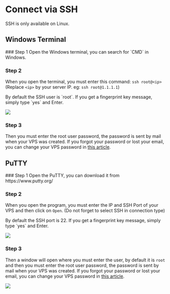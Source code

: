 # Connect via SSH


<Callout>
SSH is only available on Linux.
</Callout>

## Windows Terminal
<Steps>
### Step 1
Open the Windows terminal, you can search for `CMD` in Windows.

### Step 2
When you open the terminal, you must enter this command: `ssh root@<ip>` (Replace `<ip>` by your server IP. eg: `ssh root@1.1.1.1`)

<Callout type="info">
By default the SSH user is `root`. If you get a fingerprint key message, simply type `yes` and Enter.
</Callout>

![](https://i.imgur.com/wmLOPLt.png)

### Step 3
Then you must enter the root user password, the password is sent by mail when your VPS was created. If you forgot your password or lost your email, you can change your VPS password in [this article](/vps-panel/vps-password).

</Steps>

## PuTTY
<Steps>
### Step 1
Open the PuTTY, you can download it from https://www.putty.org/

### Step 2
When you open the program, you must enter the IP and SSH Port of your VPS and then click on `Open`. (Do not forget to select SSH in connection type)

<Callout type="info">
By default the SSH port is 22. If you get a fingerprint key message, simply type `yes` and Enter.
</Callout>

![](https://i.imgur.com/VEm5P5s.png)

### Step 3

Then a window will open where you must enter the user, by default it is `root` and then you must enter the root user password, the password is sent by mail when your VPS was created. If you forgot your password or lost your email, you can change your VPS password in [this article](/vps-panel/vps-password).

![](https://i.imgur.com/ajjQ7NR.png)

</Steps>